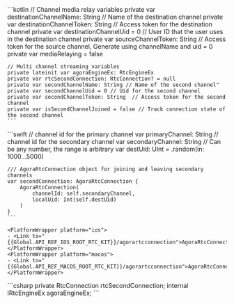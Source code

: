 <PlatformWrapper platform="android">
    ```kotlin
    // Channel media relay variables
    private var destinationChannelName: String // Name of the destination channel
    private var destinationChannelToken: String // Access token for the destination channel
    private var destinationChannelUid = 0 // User ID that the user uses in the destination channel
    private var sourceChannelToken: String // Access token for the source channel, Generate using channelName and uid = 0
    private var mediaRelaying = false

    // Multi channel streaming variables
    private lateinit var agoraEngineEx: RtcEngineEx
    private var rtcSecondConnection: RtcConnection? = null
    private var secondChannelName: String // Name of the second channel"
    private var secondChannelUid = 0 // Uid for the second channel
    private var secondChannelToken: String  // Access token for the second channel
    private var isSecondChannelJoined = false // Track connection state of the second channel
    ```
</PlatformWrapper>
<PlatformWrapper platform={["ios","macos"]}>
    ```swift
    // channel id for the primary channel
    var primaryChannel: String
    // channel id for the secondary channel
    var secondaryChannel: String
    // Can be any number, the range is arbitrary
    var destUid: UInt = .random(in: 1000...5000)

    /// AgoraRtcConnection object for joining and leaving secondary channels
    var secondConnection: AgoraRtcConnection {
        AgoraRtcConnection(
            channelId: self.secondaryChannel,
            localUid: Int(self.destUid)
        )
    }
    ```

    <PlatformWrapper platform="ios">
    - <Link to="{{Global.API_REF_IOS_ROOT_RTC_KIT}}/agorartcconnection">AgoraRtcConnection</Link>
    </PlatformWrapper>
    <PlatformWrapper platform="macos">
    - <Link to="{{Global.API_REF_MACOS_ROOT_RTC_KIT}}/agorartcconnection">AgoraRtcConnection</Link>
    </PlatformWrapper>

</PlatformWrapper>
<PlatformWrapper platform="unity">
    ```csharp
    private RtcConnection rtcSecondConnection;
    internal IRtcEngineEx agoraEngineEx;
    ```
</PlatformWrapper>